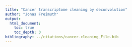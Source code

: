 ```yaml
---
title: "Cancer transcriptome cleaning by deconvolution"
author: "Jonas Freimuth"
output:
  html_document:
    toc: true
    toc_depth: 3
bibliography: ../citations/cancer-cleaning_File.bib
---
```


